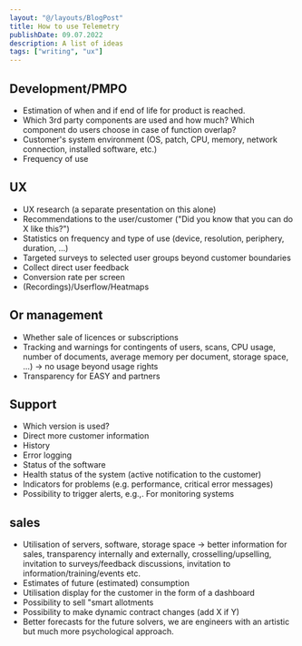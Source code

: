 ```yaml
---
layout: "@/layouts/BlogPost"
title: How to use Telemetry
publishDate: 09.07.2022
description: A list of ideas 
tags: ["writing", "ux"]
---
```


## Development/PMPO
- Estimation of when and if end of life for product is reached.
- Which 3rd party components are used and how much? Which component do users choose in case of function overlap?
- Customer's system environment (OS, patch, CPU, memory, network connection, installed software, etc.)
-  Frequency of use
## UX
- UX research (a separate presentation on this alone)
- Recommendations to the user/customer ("Did you know that you can do X like this?")
- Statistics on frequency and type of use (device, resolution, periphery, duration, ...)
- Targeted surveys to selected user groups beyond customer boundaries
- Collect direct user feedback
- Conversion rate per screen
- (Recordings)/Userflow/Heatmaps

## Or management
- Whether sale of licences or subscriptions
- Tracking and warnings for contingents of users, scans, CPU usage, number of documents, average memory per document, storage space, ...) -> no usage beyond usage rights
- Transparency for EASY and partners


## Support
- Which version is used? 
- Direct more customer information
- History
- Error logging
- Status of the software
- Health status of the system (active notification to the customer)
- Indicators for problems (e.g. performance, critical error messages)
- Possibility to trigger alerts, e.g.,. For monitoring systems
## sales
- Utilisation of servers, software, storage space -> better information for sales, transparency internally and externally, crosselling/upselling, invitation to surveys/feedback discussions, invitation to information/training/events etc. 
- Estimates of future (estimated) consumption
- Utilisation display for the customer in the form of a dashboard
- Possibility to sell "smart allotments
- Possibility to make dynamic contract changes (add X if Y)
- Better forecasts for the future solvers, we are engineers with an artistic but much more psychological approach. 